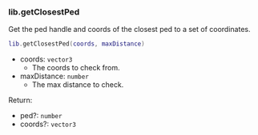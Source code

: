 ### lib.getClosestPed

Get the ped handle and coords of the closest ped to a set of coordinates.

```lua
lib.getClosestPed(coords, maxDistance)
```

- coords: `vector3`
  - The coords to check from.
- maxDistance: `number`
  - The max distance to check.

Return:

- ped?: `number`
- coords?: `vector3`
